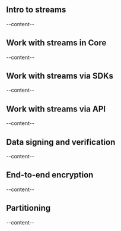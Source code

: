 

<Section id="intro-to-streams">

## Intro to streams
--content--

</Section>
<Section id="work-with-streams-in-core">

## Work with streams in Core
--content--

</Section>
<Section id="work-with-streams-via-sdks">

## Work with streams via SDKs
--content--

</Section>
<Section id="work-with-streams-via-api">

## Work with streams via API
--content--

</Section>
<Section id="data-signing-and-verification">

## Data signing and verification
--content--

</Section>
<Section id="end-to-end-encryption">

## End-to-end encryption
--content--

</Section>
<Section id="partitioning">

## Partitioning
--content--

</Section>
